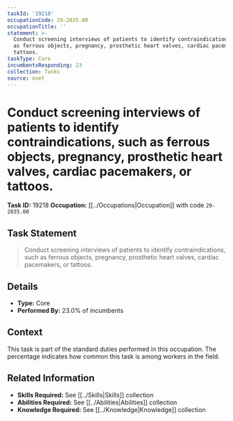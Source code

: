 ```yaml
---
taskId: '19218'
occupationCode: 29-2035.00
occupationTitle: ''
statement: >-
  Conduct screening interviews of patients to identify contraindications, such
  as ferrous objects, pregnancy, prosthetic heart valves, cardiac pacemakers, or
  tattoos.
taskType: Core
incumbentsResponding: 23
collection: Tasks
source: onet
---
```

# Conduct screening interviews of patients to identify contraindications, such as ferrous objects, pregnancy, prosthetic heart valves, cardiac pacemakers, or tattoos.

**Task ID:** 19218
**Occupation:** [[../Occupations|Occupation]] with code `29-2035.00`

## Task Statement

> Conduct screening interviews of patients to identify contraindications, such as ferrous objects, pregnancy, prosthetic heart valves, cardiac pacemakers, or tattoos.

## Details

- **Type:** Core
- **Performed By:** 23.0% of incumbents

## Context

This task is part of the standard duties performed in this occupation. The percentage indicates how common this task is among workers in the field.

## Related Information

- **Skills Required:** See [[../Skills|Skills]] collection
- **Abilities Required:** See [[../Abilities|Abilities]] collection
- **Knowledge Required:** See [[../Knowledge|Knowledge]] collection
